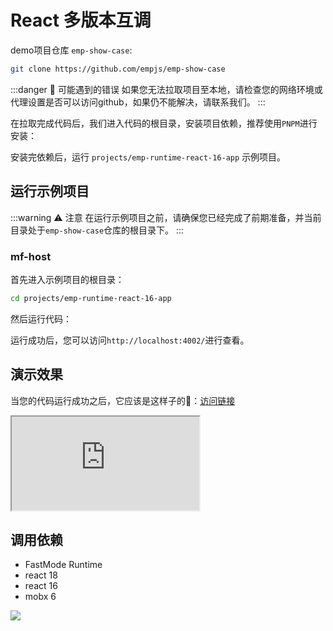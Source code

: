 
# React 多版本互调

demo项目仓库 `emp-show-case`:

```bash
git clone https://github.com/empjs/emp-show-case
```

:::danger 🚨 可能遇到的错误
如果您无法拉取项目至本地，请检查您的网络环境或代理设置是否可以访问github，如果仍不能解决，请联系我们。
:::

在拉取完成代码后，我们进入代码的根目录，安装项目依赖，推荐使用`PNPM`进行安装：

<PackageManagerTabs command="install" />

安装完依赖后，运行 `projects/emp-runtime-react-16-app` 示例项目。

## 运行示例项目

:::warning ⚠️ 注意
在运行示例项目之前，请确保您已经完成了前期准备，并当前目录处于`emp-show-case`仓库的根目录下。
:::

### mf-host

首先进入示例项目的根目录：

```bash
cd projects/emp-runtime-react-16-app
```

然后运行代码：
<PackageManagerTabs command="dev" />

运行成功后，您可以访问`http://localhost:4002/`进行查看。


## 演示效果

当您的代码运行成功之后，它应该是这样子的🤩：<a target='_blank' href='https://df-react.sc.empjs.dev/app/'>访问链接</a>

<iframe src="https://df-react.sc.empjs.dev/app/"
  style={{width: '100%', height: '1100px', border: `20px solid #aaa`, borderRadius: '4px', overflow: 'hidden'}}
  title="mf-host"
></iframe>

## 调用依赖 
+ FastMode Runtime
+ react 18
+ react 16 
+ mobx 6

<img src="https://hd-static.yystatic.com/0009975609517240969.png" />
